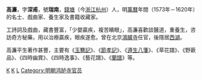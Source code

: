 '''高濂'''，字'''深甫'''，號'''瑞南'''，[[錢塘|錢塘]]（今[[浙江|浙江]][[杭州|杭州]]）人，明[[萬曆|萬曆]]年間（1573年－1620年）的名士、戲曲家、養生家及書籍收藏家。

工詩詞及戲曲，藏書豐富，「少嬰贏疾，複苦瞶眼」，高濂喜歡談醫道，重養生，咨訪奇方秘藥，用以治療贏疾，眼疾遂愈。曾在北京[[鴻臚寺|鴻臚寺]]任官，後隱居[[西湖|西湖]]。

高濂平生著作甚豐，主要有《[[玉簪記|玉簪記]]》、《[[節孝記|節孝記]]》、《[[遵生八箋|遵生八箋]]》、《草花譜》、《野蔌品》、《四時幽賞》、《四時逸事》、《藝花譜》、《[[蘭譜|蘭譜]]》等。

[[Category:明朝戲曲家|K]]
[[Category:杭州人|K]]
[[Category:高姓|L]]
[[Category:明朝鸿胪寺官员|Category:明朝鸿胪寺官员]]